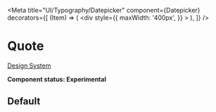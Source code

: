 
<Meta
  title="UI/Typography/Datepicker"
  component={Datepicker}
  decorators={[
    (Item) => (
      <div
        style={{
          maxWidth: '400px',
        }}
      >
        <Item />
      </div>
    ),
  ]}
/>

# Quote

[Design System](https://designsystem.amsterdam.nl/7awj1hc9f/p/46628a-date-picker)

**Component status: Experimental**

## Default

<Preview>
  <Story name="Default">
    <Datepicker />
  </Story>
</Preview>
